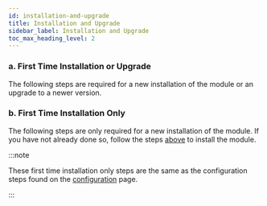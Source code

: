 ```yaml
---
id: installation-and-upgrade
title: Installation and Upgrade
sidebar_label: Installation and Upgrade
toc_max_heading_level: 2
---
```



### a. First Time Installation or Upgrade

The following steps are required for a new installation of the module or an upgrade to a newer version.

<InstallationOrUpgradePartial />

### b. First Time Installation Only

The following steps are only required for a new installation of the module.
If you have not already done so, follow the steps [above](#a-first-time-installation-or-upgrade) to install the module.

:::note

These first time installation only steps are the same as the configuration steps found on
the [configuration](./03-CONFIGURATION.mdx) page.

:::

<ConfigurationPartial />



